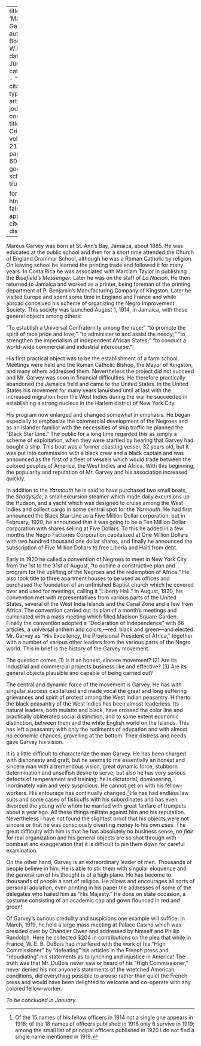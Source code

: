 
---
title: 'Marcus Garvey'
author: Du Bois, W.E.B.
date: Jun. 1920
categories: 
  - ""
citation: 
  type: article-journal
  container-title: The Crisis
  volume: 21
  issue: 2
  page: 58-60
google-scholar: true

format:
  html:
    toc: false
    appendix-cite-as: display
---



Marcus Garvey was born at St. Ann's Bay, Jamaica, about 1885. He was educated at the public school and then for a short time attended the Church of England Grammar School, although he was a Roman Catholic by religion. On leaving school he learned the printing trade and followed it for many years. In Costa Rica  he was associated with Marclam Taylor in publishing the *Bluefield's Messenger*. Later 
he was on the staff of *La Nacion*. He then returned to Jamaica and worked as a printer, being foreman of the printing department of P. Benjamin's Manufacturing Company of Kingston. Later he visited Europe and spent some time in England and France and while abroad conceived his scheme of organizing the Negro Improvement Society. This society was launched August 1, 1914, in Jamaica, with these general objects among others: 

"To establish a Universal Confraternity among the race;" "to promote the spirit of race pride and love;" "to administer to and assist the needy;" "to strengthen the imperialism of independent African States;" "to conduct a world-wide commercial and industrial intercourse." 

His first practical object was to be the establishment of a farm school. Meetings were held and the Roman Catholic Bishop, the Mayor of Kingston, and many others addressed them. Nevertheless the project did not succeed and Mr. Garvey was soon in financial difficulties. He therefore practically abandoned the Jamaica field and came to the United States. In the United States his movement for many years lanuished until at last with the increased migration from the West Indies during the war he succeeded in establishing a strong nucleus in the Harlem district of New York City. 

His program now enlarged and changed somewhat in emphasis. He began especially to emphasize the commercial development of the Negroes and as an islander familiar with the necessities of ship traffic he planned the "Black Star Line." The public for a long time regarded this as simply a scheme of exploitation, when they were startled by hearing that Garvey had bought a ship. This boat was a former coasting vessel, 32 years old, but it was put into commission with a black crew and a black captain and was announced as the first of a fleet of vessels which would trade between the colored peoples of America, the West Indies and Africa. With this beginning, the popularity and reputation of Mr. Garvey and his association increased quickly. 

In addition to the *Yarmouth* he is said to have purchased two small boats, the *Shadyside*, a small excursion steamer which made daily excursions up the Hudson, and a yacht which was designed to cruise among the West Indies and collect cargo in some central spot for the *Yarmouth*. He had first announced the Black Star Line as a Five Million Dollar corporation, but in February, 1920, he announced that it was going to be a Ten Million Dollar corporation with shares selling at Five Dollars. To this he added in a few months the Negro Factories Corporation capitalized at One Million Dollars with two hundred thousand one dollar 
shares, and finally he announced the subscription of Five Million Dollars to free Liberia and Haiti from debt. 

Early in 1920 he called a convention of Negroes to meet in New York City from the 1st to the 31st of August, "to outline a constructive plan and program for the uplifting of the Negroes and the redemption of Africa." He also took title to three apartment houses to be used as offices and purchased the foundation of an unfinished Baptist church which he covered over and used for meetings, calling it "Liberty Hall." In August, 1920, his convention met with representatives from various parts of the United States, several of the West India Islands and the Canal Zone and a few from Africa. The convention carried out its plan of a month's meetings and culminated with a mass meeting which filled Madison Square Garden. Finally the convention adopted a "Declaration of Independence" with 66 articles, a universal anthem and colors,---red, black and green—and elected Mr. Garvey as "His Excellency, the Provisional President of Africa," together with a number of various other leaders from the various parts of the Negro world. This in brief is the history of the Garvey movement. 

The question comes (1) Is it an honest, sincere movement? (2) Are its industrial and commercial projects business like and effective? (3) Are its general objects plausible and capable of being carried out? 

The central and dynamic force of the movement is Garvey. He has with singular success capitalized and made vocal the great and long suffering grievances and spirit of protest among the West Indian peasantry. Hitherto the black peasantry of the West Indies has been almost leaderless. Its natural leaders, both mulatto and black, have crossed the color line and practically obliterated social distinction, and to some extent economic distinction, between them and the white English world on the Islands. This has left a peasantry with only the rudiments of education and with almost no economic chances, grovelling at the bottom. Their distress and needs gave Garvey his vision. 

It is a little difficult to characterize the man Garvey. He has been charged with dishonesty and graft, but he seems to me essentially an honest and sincere man with a tremendous vision, great dynamic force, stubborn determination and unselfish desire to serve; but also he has very serious defects of temperament and training: he is dictatorial, domineering, inordinately vain and very suspicious. He cannot get on with his fellow-workers. His entourage has continually changed.[^fn1] He has had endless law suits and some cases of fisticuffs with his subordinates and has even divorced the young wife whom he married with great fanfare of trumpets about a year ago. All these things militate against him and his reputation. Nevertheless I have not found the slightest proof that his objects were not sincere or that he was consciously diverting money to his own uses. The great difficulty with him is that he has absolutely no business sense, no *flair* for real organization and his general objects are so shot through with bombast and exaggeration that it is difficult to pin them down for careful examination. 

On the other hand, Garvey is an extraordinary leader of men. Thousands of people believe in him. He is able to stir them with singular eloquence and the general run of his thought is of a high plane. He has become to thousands of people a sort of religion. He allows and encourages all sorts of personal adulation, even printing in his paper the addresses of some of the delegates who hailed him as "His Majesty." He dons on state occasion, a costume consisting of an academic cap and gown flounced in red and green! 

Of Garvey's curious credulity and suspicions one example will suffice: In March, 1919, he held a large mass meeting at Palace Casino which was presided over by Chandler Owen and addressed by himself and Phillip Randolph. Here he collected $204 in contributions on the plea that while in France, W. E. B. DuBois had interfered with the work of his "High Commissioner" by "defeating" his articles in the French press and "repudiating" his statements as to lynching and injustice in America! The truth was that Mr. DuBois never saw or heard of his "High Commissioner," never denied his nor anyone's statements of the wretched American conditions, did everything possible to arouse rather than quiet the French press and would have been delighted to welcome and co-operate with any colored fellow-worker. 

*To be concluded in January.*

[^fn1]: Of the 15 names of his fellow officers in 1914 not a single one appears in 1918; of the 18 names of officers published in 1918 only 6 survive in 1919; among the small list of principal officers published in 1920 I do not find a single name mentioned in 1919. 

